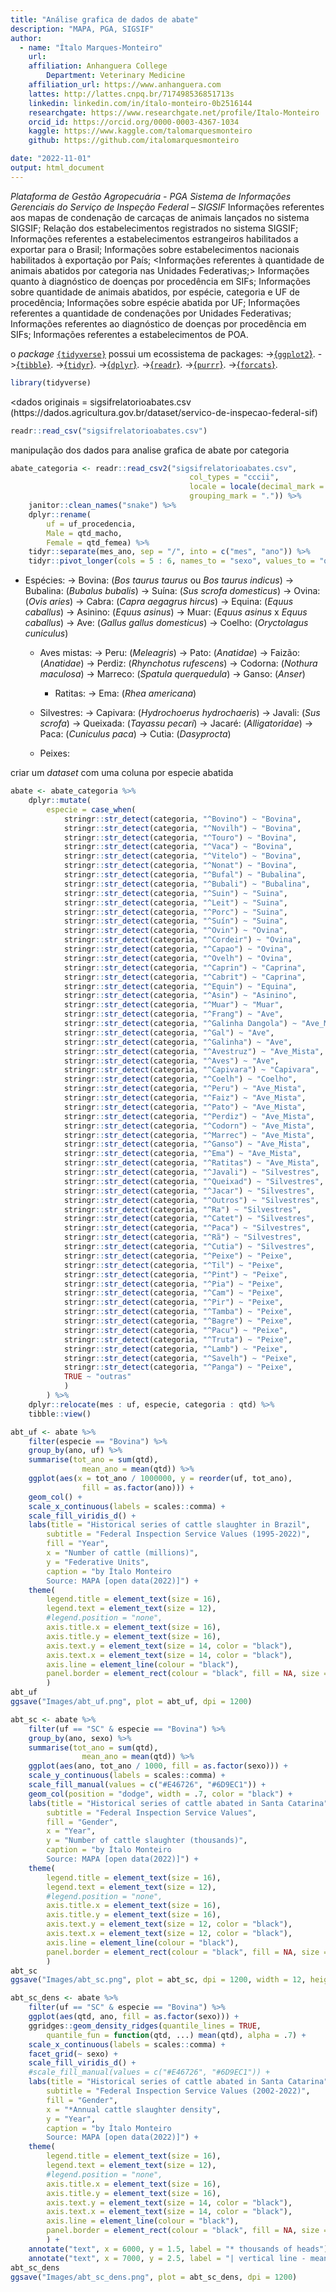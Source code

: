 ```yaml
---
title: "Análise grafica de dados de abate"
description: "MAPA, PGA, SIGSIF"
author:
  - name: "Ítalo Marques-Monteiro"
    url: 
    affiliation: Anhanguera College
        Department: Veterinary Medicine
    affiliation_url: https://www.anhanguera.com
    lattes: http://lattes.cnpq.br/717498536851713s
    linkedin: linkedin.com/in/ítalo-monteiro-0b2516144
    researchgate: https://www.researchgate.net/profile/Italo-Monteiro
    orcid_id: https://orcid.org/0000-0003-4367-1034
    kaggle: https://www.kaggle.com/talomarquesmonteiro
    github: https://github.com/italomarquesmonteiro

date: "2022-11-01"
output: html_document
---
```

*Plataforma de Gestão Agropecuária - PGA*
*Sistema de Informações Gerenciais do Serviço de Inspeção Federal – SIGSIF*
Informações referentes aos mapas de condenação de carcaças de animais lançados no sistema SIGSIF; 
Relação dos estabelecimentos registrados no sistema SIGSIF; 
Informações referentes a estabelecimentos estrangeiros habilitados a exportar para o Brasil; 
Informações sobre estabelecimentos nacionais habilitados à exportação por País; 
<Informações referentes à quantidade de animais abatidos por categoria nas Unidades Federativas;>
Informações quanto à diagnóstico de doenças por procedência em SIFs; 
Informações sobre quantidade de animais abatidos, por espécie, categoria e UF de procedência; 
Informações sobre espécie abatida por UF; 
Informações referentes a quantidade de condenações por Unidades Federativas; 
Informações referentes ao diagnóstico de doenças por procedência em SIFs; 
Informações referentes a estabelecimentos de POA.

o *package* [`{tidyverse}`](https://www.tidyverse.org) possui um ecossistema de packages:
                           ->[{`ggplot2`}](https://ggplot2.tidyverse.org/).
                            ->[{`tibble`}](https://tibble.tidyverse.org/).
                             ->[{`tidyr`}](https://tidyr.tidyverse.org/).
                              ->[{`dplyr`}](https://dplyr.tidyverse.org/).
                               ->[{`readr`}](https://readr.tidyverse.org/).
                                ->[{`purrr`}](https://purrr.tidyverse.org/).
                                 ->[{`forcats`}](https://forcats.tidyverse.org/).
```r
library(tidyverse)
```


 <dados originais = sigsifrelatorioabates.csv (https://dados.agricultura.gov.br/dataset/servico-de-inspecao-federal-sif)
```r
readr::read_csv("sigsifrelatorioabates.csv")
```


manipulação dos dados para analise grafica de abate por categoria
```r
abate_categoria <- readr::read_csv2("sigsifrelatorioabates.csv",
                                        col_types = "cccii",
                                        locale = locale(decimal_mark = ",",
                                        grouping_mark = ".")) %>%
    janitor::clean_names("snake") %>%
    dplyr::rename(
        uf = uf_procedencia,
        Male = qtd_macho,
        Female = qtd_femea) %>%
    tidyr::separate(mes_ano, sep = "/", into = c("mes", "ano")) %>%
    tidyr::pivot_longer(cols = 5 : 6, names_to = "sexo", values_to = "qtd")
```
 

* Espécies:
            -> Bovina: (_Bos taurus taurus_ ou _Bos taurus indicus_) 
            -> Bubalina: (_Bubalus bubalis_)
            -> Suína: (_Sus scrofa domesticus_)
            -> Ovina: (_Ovis aries_)
            -> Cabra: (_Capra aegagrus hircus_)
            -> Equina: (_Equus caballus_)
            -> Asinino: (_Equus asinus_)
            -> Muar: (_Equus asinus_ x _Equus caballus_)
            -> Ave: (_Gallus gallus domesticus_)
            -> Coelho: (_Oryctolagus cuniculus_)
    * Aves mistas:
            -> Peru: (_Meleagris_)
            -> Pato: (_Anatidae_)
            -> Faizão: (_Anatidae_)
            -> Perdiz: (_Rhynchotus rufescens_)
            -> Codorna: (_Nothura maculosa_)
            -> Marreco: (_Spatula querquedula_)
            -> Ganso: (_Anser_)
       * Ratitas: 
            -> Ema: (_Rhea americana_)

    * Silvestres:
            -> Capivara: (_Hydrochoerus hydrochaeris_)
            -> Javali: (_Sus scrofa_)
            -> Queixada: (_Tayassu pecari_)
            -> Jacaré: (_Alligatoridae_)
            -> Paca: (_Cuniculus paca_)
            -> Cutia: (_Dasyprocta_)

    * Peixes:
    
criar um *dataset* com uma coluna por especie abatida 
```r
abate <- abate_categoria %>%
    dplyr::mutate(
        especie = case_when(
            stringr::str_detect(categoria, "^Bovino") ~ "Bovina",
            stringr::str_detect(categoria, "^Novilh") ~ "Bovina",
            stringr::str_detect(categoria, "^Touro") ~ "Bovina",
            stringr::str_detect(categoria, "^Vaca") ~ "Bovina",
            stringr::str_detect(categoria, "^Vitelo") ~ "Bovina",
            stringr::str_detect(categoria, "^Nonat") ~ "Bovina",
            stringr::str_detect(categoria, "^Bufal") ~ "Bubalina",
            stringr::str_detect(categoria, "^Bubali") ~ "Bubalina",
            stringr::str_detect(categoria, "^Suin") ~ "Suina",
            stringr::str_detect(categoria, "^Leit") ~ "Suina",
            stringr::str_detect(categoria, "^Porc") ~ "Suina",
            stringr::str_detect(categoria, "^Suín") ~ "Suina",
            stringr::str_detect(categoria, "^Ovin") ~ "Ovina",
            stringr::str_detect(categoria, "^Cordeir") ~ "Ovina",
            stringr::str_detect(categoria, "^Capao") ~ "Ovina",
            stringr::str_detect(categoria, "^Ovelh") ~ "Ovina",
            stringr::str_detect(categoria, "^Caprin") ~ "Caprina",
            stringr::str_detect(categoria, "^Cabrit") ~ "Caprina",
            stringr::str_detect(categoria, "^Equin") ~ "Equina",
            stringr::str_detect(categoria, "^Asin") ~ "Asinino",
            stringr::str_detect(categoria, "^Muar") ~ "Muar",
            stringr::str_detect(categoria, "^Frang") ~ "Ave",
            stringr::str_detect(categoria, "^Galinha Dangola") ~ "Ave_Mista",
            stringr::str_detect(categoria, "^Gal") ~ "Ave",
            stringr::str_detect(categoria, "^Galinha") ~ "Ave",
            stringr::str_detect(categoria, "^Avestruz") ~ "Ave_Mista",
            stringr::str_detect(categoria, "^Aves") ~ "Ave",
            stringr::str_detect(categoria, "^Capivara") ~ "Capivara",
            stringr::str_detect(categoria, "^Coelh") ~ "Coelho",
            stringr::str_detect(categoria, "^Peru") ~ "Ave_Mista",
            stringr::str_detect(categoria, "^Faiz") ~ "Ave_Mista",
            stringr::str_detect(categoria, "^Pato") ~ "Ave_Mista",
            stringr::str_detect(categoria, "^Perdiz") ~ "Ave_Mista",
            stringr::str_detect(categoria, "^Codorn") ~ "Ave_Mista",
            stringr::str_detect(categoria, "^Marrec") ~ "Ave_Mista",
            stringr::str_detect(categoria, "^Ganso") ~ "Ave_Mista",
            stringr::str_detect(categoria, "^Ema") ~ "Ave_Mista",
            stringr::str_detect(categoria, "^Ratitas") ~ "Ave_Mista",
            stringr::str_detect(categoria, "^Javali") ~ "Silvestres",
            stringr::str_detect(categoria, "^Queixad") ~ "Silvestres",
            stringr::str_detect(categoria, "^Jacar") ~ "Silvestres",
            stringr::str_detect(categoria, "^Outros") ~ "Silvestres",
            stringr::str_detect(categoria, "^Ra") ~ "Silvestres",
            stringr::str_detect(categoria, "^Catet") ~ "Silvestres",
            stringr::str_detect(categoria, "^Paca") ~ "Silvestres",
            stringr::str_detect(categoria, "^Rã") ~ "Silvestres",
            stringr::str_detect(categoria, "^Cutia") ~ "Silvestres",
            stringr::str_detect(categoria, "^Peixe") ~ "Peixe",
            stringr::str_detect(categoria, "^Til") ~ "Peixe",
            stringr::str_detect(categoria, "^Pint") ~ "Peixe",
            stringr::str_detect(categoria, "^Pia") ~ "Peixe",
            stringr::str_detect(categoria, "^Cam") ~ "Peixe",
            stringr::str_detect(categoria, "^Pir") ~ "Peixe",
            stringr::str_detect(categoria, "^Tamba") ~ "Peixe",
            stringr::str_detect(categoria, "^Bagre") ~ "Peixe",
            stringr::str_detect(categoria, "^Pacu") ~ "Peixe",
            stringr::str_detect(categoria, "^Truta") ~ "Peixe",
            stringr::str_detect(categoria, "^Lamb") ~ "Peixe",
            stringr::str_detect(categoria, "^Savelh") ~ "Peixe",
            stringr::str_detect(categoria, "^Panga") ~ "Peixe",
            TRUE ~ "outras"
            )
        ) %>%
    dplyr::relocate(mes : uf, especie, categoria : qtd) %>%
    tibble::view()
```


```r
abt_uf <- abate %>%
    filter(especie == "Bovina") %>%
    group_by(ano, uf) %>%
    summarise(tot_ano = sum(qtd),
                mean_ano = mean(qtd)) %>%
    ggplot(aes(x = tot_ano / 1000000, y = reorder(uf, tot_ano),
                fill = as.factor(ano))) +
    geom_col() +
    scale_x_continuous(labels = scales::comma) +
    scale_fill_viridis_d() +
    labs(title = "Historical series of cattle slaughter in Brazil",
        subtitle = "Federal Inspection Service Values (1995-2022)",
        fill = "Year",
        x = "Number of cattle (millions)",
        y = "Federative Units",
        caption = "by Ítalo Monteiro
        Source: MAPA [open data(2022)]") +
    theme(
        legend.title = element_text(size = 16),
        legend.text = element_text(size = 12),
        #legend.position = "none",
        axis.title.x = element_text(size = 16),
        axis.title.y = element_text(size = 16),
        axis.text.y = element_text(size = 14, color = "black"),
        axis.text.x = element_text(size = 14, color = "black"),
        axis.line = element_line(colour = "black"),
        panel.border = element_rect(colour = "black", fill = NA, size = 0.5)
        )
abt_uf
ggsave("Images/abt_uf.png", plot = abt_uf, dpi = 1200)
```


```r
abt_sc <- abate %>%
    filter(uf == "SC" & especie == "Bovina") %>%
    group_by(ano, sexo) %>%
    summarise(tot_ano = sum(qtd),
                mean_ano = mean(qtd)) %>%
    ggplot(aes(ano, tot_ano / 1000, fill = as.factor(sexo))) +
    scale_y_continuous(labels = scales::comma) +
    scale_fill_manual(values = c("#E46726", "#6D9EC1")) +
    geom_col(position = "dodge", width = .7, color = "black") +
    labs(title = "Historical series of cattle abated in Santa Catarina",
        subtitle = "Federal Inspection Service Values",
        fill = "Gender",
        x = "Year",
        y = "Number of cattle slaughter (thousands)",
        caption = "by Ítalo Monteiro
        Source: MAPA [open data(2022)]") +
    theme(
        legend.title = element_text(size = 16),
        legend.text = element_text(size = 12),
        #legend.position = "none",
        axis.title.x = element_text(size = 16),
        axis.title.y = element_text(size = 16),
        axis.text.y = element_text(size = 12, color = "black"),
        axis.text.x = element_text(size = 12, color = "black"),
        axis.line = element_line(colour = "black"),
        panel.border = element_rect(colour = "black", fill = NA, size = 0.5)
        )
abt_sc
ggsave("Images/abt_sc.png", plot = abt_sc, dpi = 1200, width = 12, height = 7)
```

 
```r
abt_sc_dens <- abate %>%
    filter(uf == "SC" & especie == "Bovina") %>%
    ggplot(aes(qtd, ano, fill = as.factor(sexo))) +
    ggridges::geom_density_ridges(quantile_lines = TRUE,
        quantile_fun = function(qtd, ...) mean(qtd), alpha = .7) +
    scale_x_continuous(labels = scales::comma) +
    facet_grid(~ sexo) +
    scale_fill_viridis_d() +
    #scale_fill_manual(values = c("#E46726", "#6D9EC1")) +
    labs(title = "Historical series of cattle abated in Santa Catarina",
        subtitle = "Federal Inspection Service Values (2002-2022)",
        fill = "Gender",
        x = "*Annual cattle slaughter density",
        y = "Year",
        caption = "by Ítalo Monteiro
        Source: MAPA [open data(2022)]") +
    theme(
        legend.title = element_text(size = 16),
        legend.text = element_text(size = 12),
        #legend.position = "none",
        axis.title.x = element_text(size = 16),
        axis.title.y = element_text(size = 16),
        axis.text.y = element_text(size = 14, color = "black"),
        axis.text.x = element_text(size = 14, color = "black"),
        axis.line = element_line(colour = "black"),
        panel.border = element_rect(colour = "black", fill = NA, size = 0.5)
        ) +
    annotate("text", x = 6000, y = 1.5, label = "* thousands of heads") +
    annotate("text", x = 7000, y = 2.5, label = "| vertical line - mean")
abt_sc_dens
ggsave("Images/abt_sc_dens.png", plot = abt_sc_dens, dpi = 1200)
``` 